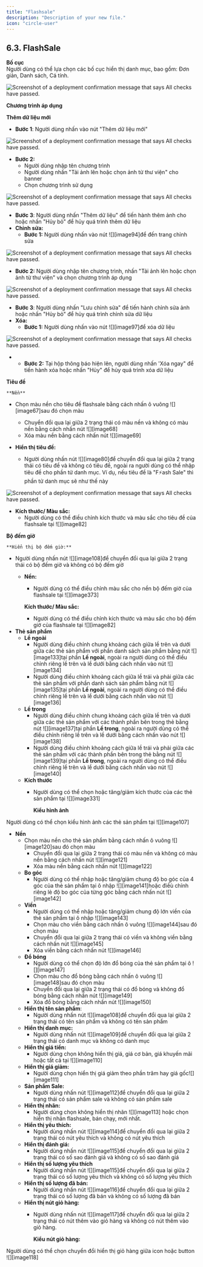 ```yaml
---
title: "Flashsale"
description: "Description of your new file."
icon: "circle-user"
---
```


  ## **6.3. FlashSale**

  **Bố cục**  
  Người dùng có thể lựa chọn các bố cục hiển thị danh mục, bao gồm: Đơn giản, Danh sách, Cá tính.

<Frame caption="Bố cục Flashsale">
  <img
    src="https://aimini-upload.sgp1.digitaloceanspaces.com/image79_46cff84d22.png"
    alt="Screenshot of a deployment confirmation message that says All checks have passed."
    style={{ borderRadius:"0.5rem" }}
    title=""
  />
</Frame>

**Chương trình áp dụng**

**Thêm dữ liệu mới**

* **Bước 1**: Người dùng nhấn vào nút "Thêm dữ liệu mới"

<Frame caption="Nút thêm dữ liệu  ">
  <img
    src="https://aimini-upload.sgp1.digitaloceanspaces.com/image30_6567c89508.png"
    alt="Screenshot of a deployment confirmation message that says All checks have passed."
    style={{ borderRadius:"0.5rem" }}
    title=""
  />
</Frame>
 
  * **Bước 2:**  
    * Người dùng nhập tên chương trình  
    * Người dùng nhấn "Tải ảnh lên hoặc chọn ảnh từ thư viện" cho banner   
    * Chọn chương trình sử dụng 

<Frame caption="Thêm dữ liệu Flashsale ">
  <img
    src="https://aimini-upload.sgp1.digitaloceanspaces.com/image194_63f0013b9a.png"
    alt="Screenshot of a deployment confirmation message that says All checks have passed."
    style={{ borderRadius:"0.5rem" }}
    title=""
  />
</Frame>


  * **Bước 3**: Người dùng nhấn "Thêm dữ liệu" để tiến hành thêm ảnh cho hoặc nhấn "Hủy bỏ" để hủy quá trình thêm dữ liệu  
* **Chỉnh sửa:**  
  * **Bước 1:** Người dùng nhấn vào nút ![][image94]để đến trang chỉnh sửa

<Frame caption="Nút chỉnh sửa  ">
  <img
    src="https://aimini-upload.sgp1.digitaloceanspaces.com/image22_4538fa35d5.png"
    alt="Screenshot of a deployment confirmation message that says All checks have passed."
    style={{ borderRadius:"0.5rem" }}
    title=""
  />
</Frame>


  * **Bước 2:** Người dùng nhập tên chương trình, nhấn "Tải ảnh lên hoặc chọn ảnh từ thư viện" và chọn chương trình áp dụng

<Frame caption="Trang chỉnh sửa dữ liệu   ">
  <img
    src="https://aimini-upload.sgp1.digitaloceanspaces.com/image119_37596fa0f5.png"
    alt="Screenshot of a deployment confirmation message that says All checks have passed."
    style={{ borderRadius:"0.5rem" }}
    title=""
  />
</Frame>

  * **Bước 3**: Người dùng nhấn "Lưu chỉnh sửa" để tiến hành chỉnh sửa ảnh hoặc nhấn "Hủy bỏ" để hủy quá trình chỉnh sửa dữ liệu  
* **Xóa:**  
  * **Bước 1:** Người dùng nhấn vào nút ![][image97]để xóa dữ liệu

<Frame caption="Nút xóa   ">
  <img
    src="https://aimini-upload.sgp1.digitaloceanspaces.com/image199_72108dc338.png"
    alt="Screenshot of a deployment confirmation message that says All checks have passed."
    style={{ borderRadius:"0.5rem" }}
    title=""
  />
</Frame>


* 
  * **Bước 2:** Tại hộp thông báo hiện lên, người dùng nhấn 'Xóa ngay" để tiến hành xóa hoặc nhấn "Hủy" để hủy quá trình xóa dữ liệu

**Tiêu đề**

	**Nền**

* Chọn màu nền cho tiêu đề flashsale bằng cách nhấn ô vuông ![][image67]sau đó chọn màu  
  * Chuyển đổi qua lại giữa 2 trạng thái có màu nền và không có màu nền bằng cách nhấn nút ![][image68]  
  * Xóa màu nền bằng cách nhấn nút ![][image69]


* **Hiển thị tiêu đề:**  
  * Người dùng nhấn nút ![][image80]để chuyển đổi qua lại giữa 2 trạng thái có tiêu đề và không có tiêu đề, ngoài ra người dùng có thể nhập tiêu đề cho phần tử danh mục. Ví dụ, nếu tiêu đề là "F⚡ash Sale" thì phần tử danh mục sẽ như thế này

<Frame caption="Tiêu đề Flashsale   ">
  <img
    src="https://aimini-upload.sgp1.digitaloceanspaces.com/image95_4af11967a4.png"
    alt="Screenshot of a deployment confirmation message that says All checks have passed."
    style={{ borderRadius:"0.5rem" }}
    title=""
  />
</Frame>


  * **Kích thước/ Màu sắc:**  
    * Người dùng có thể điều chỉnh kích thước và màu sắc cho tiêu đề của flashsale tại ![][image82]

**Bộ đếm giờ**

	**Hiển thị bộ đếm giờ:**

* Người dùng nhấn nút ![][image108]để chuyển đổi qua lại giữa 2 trạng thái có bộ đếm giờ và không có bộ đếm giờ  
  * **Nền:**  
    * Người dùng có thể điều chỉnh màu sắc cho nền bộ đếm giờ của flashsale tại ![][image373]

  	**Kích thước/ Màu sắc:**

    * Người dùng có thể điều chỉnh kích thước và màu sắc cho bộ đếm giờ của flashsale tại ![][image82]  
* **Thẻ sản phẩm**  
  * **Lề ngoài**  
    * Người dùng điều chỉnh chung khoảng cách giữa lề trên và dưới giữa các thẻ sản phẩm với phần danh sách sản phẩm bằng nút ![][image133]tại phần **Lề ngoài**, ngoài ra người dùng có thể điều chỉnh riêng lề trên và lề dưới bằng cách nhấn vào nút ![][image134]  
    * Người dùng điều chỉnh khoảng cách giữa lề trái và phải giữa các thẻ sản phẩm với phần danh sách sản phẩm bằng nút ![][image135]tại phần **Lề ngoài**, ngoài ra người dùng có thể điều chỉnh riêng lề trên và lề dưới bằng cách nhấn vào nút ![][image136]  
  * **Lề trong**  
    * Người dùng điều chỉnh chung khoảng cách giữa lề trên và dưới giữa các thẻ sản phẩm với các thành phần bên trong thẻ bằng nút ![][image137]tại phần **Lề trong**, ngoài ra người dùng có thể điều chỉnh riêng lề trên và lề dưới bằng cách nhấn vào nút ![][image138]  
    * Người dùng điều chỉnh khoảng cách giữa lề trái và phải giữa các thẻ sản phẩm với các thành phần bên trong thẻ bằng nút ![][image139]tại phần **Lề trong**, ngoài ra người dùng có thể điều chỉnh riêng lề trên và lề dưới bằng cách nhấn vào nút ![][image140]  
  * **Kích thước**  
    *  Người dùng có thể chọn hoặc tăng/giảm kích thước của các thẻ sản phẩm tại ![][image331]

		**Kiểu hình ảnh**

Người dùng có thể chọn kiểu hình ảnh các thẻ sản phẩm tại ![][image107]

* **Nền**  
  * Chọn màu nền cho thẻ sản phẩm bằng cách nhấn ô vuông ![][image120]sau đó chọn màu  
    * Chuyển đổi qua lại giữa 2 trạng thái có màu nền và không có màu nền bằng cách nhấn nút ![][image121]  
    * Xóa màu nền bằng cách nhấn nút ![][image122]  
  * **Bo góc**  
    * Người dùng có thể nhập hoặc tăng/giảm chung độ bo góc của 4 góc của thẻ sản phẩm tại ô nhập ![][image141]hoặc điềù chỉnh riêng lẻ độ bo góc của từng góc bằng cách nhấn nút ![][image142]  
  * **Viền**  
    * Người dùng có thể nhập hoặc tăng/giảm chung độ lớn viền của thẻ sản phẩm tại ô nhập ![][image143]  
    * Chọn màu cho viền bằng cách nhấn ô vuông ![][image144]sau đó chọn màu  
    * Chuyển đổi qua lại giữa 2 trạng thái có viền và không viền bằng cách nhấn nút ![][image145]  
    * Xóa viền bằng cách nhấn nút ![][image146]  
  * **Đổ bóng**  
    * Người dùng có thể chọn độ lớn đổ bóng của thẻ sản phẩm tại ô ![][image147]  
    * Chọn màu cho đổ bóng bằng cách nhấn ô vuông ![][image148]sau đó chọn màu  
    * Chuyển đổi qua lại giữa 2 trạng thái có đổ bóng và không đổ bóng bằng cách nhấn nút ![][image149]  
    * Xóa đổ bóng bằng cách nhấn nút ![][image150]  
  * **Hiển thị tên sản phẩm**:  
    * Người dùng nhấn nút ![][image108]để chuyển đổi qua lại giữa 2 trạng thái có tên sản phẩm và không có tên sản phẩm  
  * **Hiển thị danh mục:**  
    * Người dùng nhấn nút ![][image109]để chuyển đổi qua lại giữa 2 trạng thái có danh mục và không có danh mục  
  * **Hiển thị giá tiền:**  
    * Người dùng chọn không hiển thị giá, giá cơ bản, giá khuyến mãi hoặc tất cả tại ![][image110]  
  * **Hiển thị giá giảm:**  
    * Người dùng chọn hiển thị giá giảm theo phần trăm hay giá gốc![][image111]  
  * **Sản phẩm Sale:**  
    * Người dùng nhấn nút ![][image112]để chuyển đổi qua lại giữa 2 trạng thái có sản phẩm sale và không có sản phẩm sale  
  * **Hiển thị nhãn:**  
    * Người dùng chọn không hiển thị nhãn ![][image113] hoặc chọn hiển thị nhãn flashsale, bán chạy, mới nhất.  
  * **Hiển thị yêu thích:**  
    * Người dùng nhấn nút ![][image114]để chuyển đổi qua lại giữa 2 trạng thái có nút yêu thích và không có nút yêu thích  
  * **Hiển thị đánh giá:**  
    * Người dùng nhấn nút ![][image115]để chuyển đổi qua lại giữa 2 trạng thái có số sao đánh giá và không có số sao đánh giá  
  * **Hiển thị số lượng yêu thích**  
    *  Người dùng nhấn nút ![][image115]để chuyển đổi qua lại giữa 2 trạng thái có số lượng yêu thích và không có số lượng yêu thích  
  * **Hiển thị số lượng đã bán:**  
    * Người dùng nhấn nút ![][image116]để chuyển đổi qua lại giữa 2 trạng thái có số lượng đã bán và không có số lượng đã bán  
  * **Hiển thị nút giỏ hàng:**  
    * Người dùng nhấn nút ![][image117]để chuyển đổi qua lại giữa 2 trạng thái có nút thêm vào giỏ hàng và không có nút thêm vào giỏ hàng.

		**Kiểu nút giỏ hàng:** 

Người dùng có thể chọn chuyển đổi hiển thị giỏ hàng giữa icon hoặc button ![][image118]
